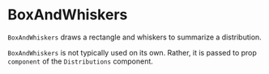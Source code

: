 
# BoxAndWhiskers

<Meta title="Addons/Band/Distributions/BoxAndWhiskers" />

`BoxAndWhiskers` draws a rectangle and whiskers to summarize a distribution.

<ArgsTable of={BoxAndWhiskers} />

`BoxAndWhiskers` is not typically used on its own.
Rather, it is passed to prop `component` of the `Distributions` component.
